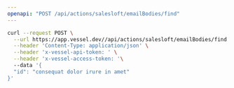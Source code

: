 ```yaml
---
openapi: "POST /api/actions/salesloft/emailBodies/find"
---
```


<RequestExample>

```bash Request
curl --request POST \
  --url https://app.vessel.dev//api/actions/salesloft/emailBodies/find \
  --header 'Content-Type: application/json' \
  --header 'x-vessel-api-token: ' \
  --header 'x-vessel-access-token: '\ 
  --data '{
  "id": "consequat dolor irure in amet"
}'
```

</RequestExample>


      
